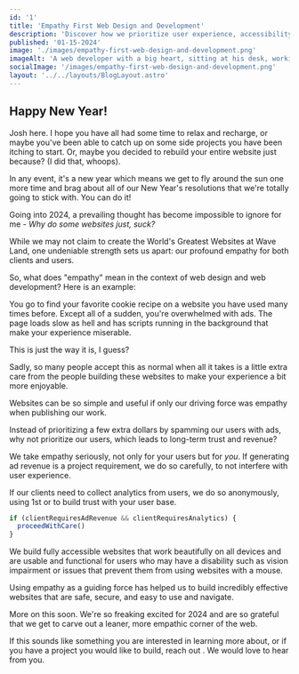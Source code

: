 ```yaml
---
id: '1'
title: 'Empathy First Web Design and Development'
description: 'Discover how we prioritize user experience, accessibility, and trust. Join us in carving a leaner, more empathic corner of the web'
published: '01-15-2024'
image: './images/empathy-first-web-design-and-development.png'
imageAlt: 'A web developer with a big heart, sitting at his desk, working on a laptop, creating websites for his clients.'
socialImage: '/images/empathy-first-web-design-and-development.png'
layout: '../../layouts/BlogLayout.astro'
---
```



<PostHeader image={headerImage} frontmatter={frontmatter} />

## Happy New Year!

Josh here. I hope you have all had some time to relax and recharge, or maybe you've been able to catch up on some side projects you have been itching to start. Or, maybe you decided to rebuild your entire website just because? (I did that, whoops).

In any event, it's a new year which means we get to fly around the sun one more time and brag about all of our New Year's resolutions that we're totally going to stick with. You can do it!

Going into 2024, a prevailing thought has become impossible to ignore for me - _Why do some websites just, suck?_

While we may not claim to create the World's Greatest Websites at Wave Land, one undeniable strength sets us apart: our profound empathy for both clients and users.

So, what does "empathy" mean in the context of web design and web development? Here is an example:

You go to find your favorite cookie recipe on a website you have used many times before. Except all of a sudden, you're overwhelmed with ads. The page loads slow as hell and has scripts running in the background that make your experience miserable.

This is just the way it is, I guess?

Sadly, so many people accept this as normal when all it takes is a little extra care from the people building these websites to make your experience a bit more enjoyable.

Websites can be so simple and useful if only our driving force was empathy when publishing our work.

Instead of prioritizing a few extra dollars by spamming our users with ads, why not prioritize our users, which leads to long-term trust and revenue?

We take empathy seriously, not only for your users but for _you_. If generating ad revenue is a project requirement, we do so carefully, to not interfere with user experience.

If our clients need to collect analytics from users, we do so anonymously, using 1st or <Link href="https://www.salesforce.com/resources/articles/what-is-zero-party-data/" text="zero-party data" newWindow="true"/> to build trust with your user base.

```js
if (clientRequiresAdRevenue && clientRequiresAnalytics) {
  proceedWithCare()
}
```

We build fully accessible websites that work beautifully on all devices and are usable and functional for users who may have a disability such as vision impairment or issues that prevent them from using websites with a mouse.

Using empathy as a guiding force has helped us to build incredibly effective websites that are safe, secure, and easy to use and navigate.

More on this soon. We're so freaking excited for 2024 and are so grateful that we get to carve out a leaner, more empathic corner of the web.

If this sounds like something you are interested in learning more about, or if you have a project you would like to build, reach out <Link href="/#contact" text="here" />. We would love to hear from you.
